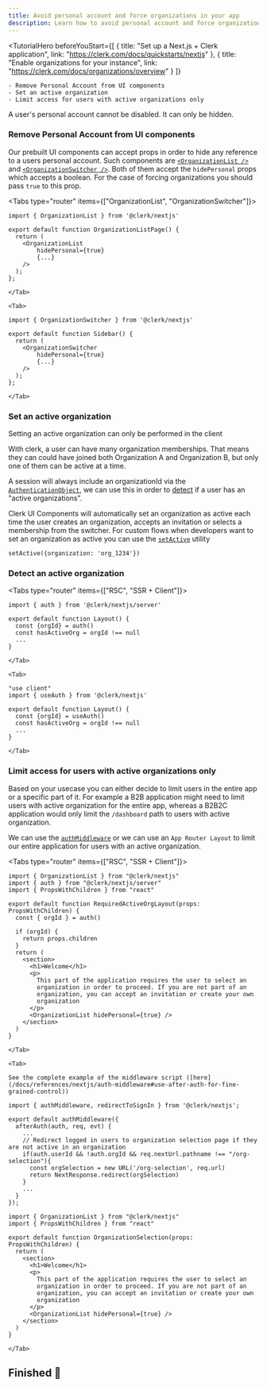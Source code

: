 ```yaml
---
title: Avoid personal account and force organizations in your app
description: Learn how to avoid personal account and force organizations in your app
---
```


<TutorialHero
    beforeYouStart={[
        {
            title: "Set up a Next.js + Clerk application",
            link: "https://clerk.com/docs/quickstarts/nextjs"
        },
        {
            title: "Enable organizations for your instance",
            link: "https://clerk.com/docs/organizations/overview"
        }
    ]}
>
    - Remove Personal Account from UI components
    - Set an active organization
    - Limit access for users with active organizations only
</TutorialHero>

<Callout type="info">
    A user's personal account cannot be disabled. It can only be hidden.
</Callout>

<Steps>

### Remove Personal Account from UI components

Our prebuilt UI components can accept props in order to hide any reference to a users personal account. Such components are [`<OrganizationList />`](/docs/components/organization/organization-list) and [`<OrganizationSwitcher />`](/docs/components/organization/organization-switcher). Both of them accept the `hidePersonal` props which accepts a boolean. For the case of forcing organizations you should pass `true` to this prop.

<Tabs type="router" items={["OrganizationList", "OrganizationSwitcher"]}>
    <Tab>
```tsx
import { OrganizationList } from '@clerk/nextjs'

export default function OrganizationListPage() {
  return (
    <OrganizationList
        hidePersonal={true}
        {...}
    />
  );
};
```
    </Tab>

    <Tab>
```tsx
import { OrganizationSwitcher } from '@clerk/nextjs'

export default function Sidebar() {
  return (
    <OrganizationSwitcher
        hidePersonal={true}
        {...}
    />
  );
};
```
    </Tab>
</Tabs>

### Set an active organization

<Callout type="info">
    Setting an active organization can only be performed in the client
</Callout>

With clerk, a user can have many organization memberships. That means they can could have joined both Organization A and Organization B, but only one of them can be active at a time.

A session will always include an organizationId via the [`AuthenticationObject`](/docs/references/nextjs/authentication-object#example-with-active-organization), we can use this in order to [detect](#detect-an-active-organization) if a user has an "active organizations".

Clerk UI Components will automatically set an organization as active each time the user creates an organization, accepts an invitation or selects a membership from the switcher. For custom flows when developers want to set an organization as active you can use the [`setActive`](#) utility

```tsx
setActive({organization: 'org_1234'})
```

### Detect an active organization

<Tabs type="router" items={["RSC", "SSR + Client"]}>
    <Tab>
```tsx
import { auth } from '@clerk/nextjs/server'

export default function Layout() {
  const {orgId} = auth()
  const hasActiveOrg = orgId !== null
  ...
}
```
    </Tab>

    <Tab>
```tsx
"use client"
import { useAuth } from '@clerk/nextjs'

export default function Layout() {
  const {orgId} = useAuth()
  const hasActiveOrg = orgId !== null
  ...
}
```
    </Tab>
</Tabs>


### Limit access for users with active organizations only

Based on your usecase you can either decide to limit users in the entire app or a specific part of it. For example a B2B application might need to limit users with active organization for the entire app, whereas a B2B2C application would only limit the `/dashboard` path to users with active organization.

We can use the [`authMiddleware`](/docs/references/nextjs/auth-middleware) or we can use an `App Router Layout` to limit our entire application for users with an active organization.

<Tabs type="router" items={["RSC", "SSR + Client"]}>
    <Tab>

```tsx filename="app/(with-active-organization)/layout.tsx"
import { OrganizationList } from "@clerk/nextjs"
import { auth } from "@clerk/nextjs/server"
import { PropsWithChildren } from "react"

export default function RequiredActiveOrgLayout(props: PropsWithChildren) {
  const { orgId } = auth()

  if (orgId) {
    return props.children
  }
  return (
    <section>
      <h1>Welcome</h1>
      <p>
        This part of the application requires the user to select an
        organization in order to proceed. If you are not part of an
        organization, you can accept an invitation or create your own
        organization
      </p>
      <OrganizationList hidePersonal={true} />  
    </section>
  )
}
```

    </Tab>

    <Tab>

    See the complete example of the middleware script ([here](/docs/references/nextjs/auth-middleware#use-after-auth-for-fine-grained-control))
```tsx filename="middleware.ts"
import { authMiddleware, redirectToSignIn } from '@clerk/nextjs';
 
export default authMiddleware({
  afterAuth(auth, req, evt) {
    ...
    // Redirect logged in users to organization selection page if they are not active in an organization
    if(auth.userId && !auth.orgId && req.nextUrl.pathname !== "/org-selection"){
      const orgSelection = new URL('/org-selection', req.url)
      return NextResponse.redirect(orgSelection)
    }
    ...
  }
});
```

```tsx filename="app/org-selection/page.tsx"
import { OrganizationList } from "@clerk/nextjs"
import { PropsWithChildren } from "react"

export default function OrganizationSelection(props: PropsWithChildren) {
  return (
    <section>
      <h1>Welcome</h1>
      <p>
        This part of the application requires the user to select an
        organization in order to proceed. If you are not part of an
        organization, you can accept an invitation or create your own
        organization
      </p>
      <OrganizationList hidePersonal={true} />  
    </section>
  )
}
```
    </Tab>
</Tabs>

</Steps>

## Finished 🎉

